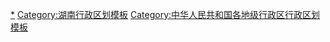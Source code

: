 {{Navbox
|listclass = hlist
|name = 长沙市行政区划
|title = [[长沙市]]行政区划
|above = 省级行政区：[[湖南省]]　　政府驻地：[[岳麓区]]
|image = [[File:Administrative Division Changsha.png|200px]]
|state = {{{state<includeonly>|collapsed</includeonly>}}}

|group1style = background: #ececec; text-align: center;
|group1 = [[县级行政区]]
|liststyle = background: #ececec; text-align: center;
|list1 = 9[[县级行政区]]（6[[市辖区]]、2[[县级市]]、1[[县]]）；169[[乡级行政区]]（95[[街道办事处]]、69[[行政建制镇|镇]]、5[[乡 (中华人民共和国)|乡]]）

|group2 = [[市辖区]]
|groupstyle = text-align: center;
|list2 = {{Navbox|child

|group1 = [[芙蓉区]]
|list1 =  {{Navbox|child
|group1 = 13街道
|list1 =
* [[文艺路街道 (长沙市)|文艺路街道]]
* [[朝阳街街道]]
* [[韭菜园街道]]
* [[五里牌街道 (长沙市)|五里牌街道]]
* [[火星街道]]
* [[马王堆街道]]
* [[东屯渡街道]]
* [[湘湖街道]]
* [[东岸街道]]
* [[荷花园街道]]
* [[马坡岭街道]]
* [[东湖街道 (长沙市)|东湖街道]]
* [[定王台街道]]
}}

|group2 = [[天心区]]
|list2 =  {{Navbox|child
|group1 = 14街道
|list1 =
* [[坡子街街道]]
* [[城南路街道]]
* [[裕南街街道]]
* [[金盆岭街道]]
* [[新开铺街道]]
* [[青园街道 (长沙市)|青园街道]]
* [[桂花坪街道]]
* [[先锋街道 (长沙市)|先锋街道]]
* [[赤岭路街道]]
* [[文源街道]]
* [[黑石铺街道]]
* [[大托铺街道]]
* [[暮云街道]]
* [[南托街道]]
}}

|group3 = [[岳麓区]]
|list3 =  {{Navbox|child
|group1 = 15街道
|list1 =
* [[望月湖街道]]
* [[岳麓街道]]
* [[桔子洲街道]]
* [[银盆岭街道]]
* [[观沙岭街道]]
* [[望城坡街道]]
* [[西湖街道 (长沙市)|西湖街道]]
* [[咸嘉湖街道]]
* [[望岳街道]]
* [[梅溪湖街道]]
* [[坪塘街道]]
* [[含浦街道]]
* [[天顶街道]]
* [[洋湖街道]]
* [[学士街道]]
|group2 = 2镇
|list2 =
* [[莲花镇 (长沙市)|莲花镇]]
* [[雨敞坪镇]]
|group3 = [[长沙高新技术产业开发区|长沙高新区]]
|group3style = background: #ececec
|list3 = {{Navbox|child
|group1 = 2街道
|groupstyle = background: #ececec
|list1 =
* [[麓谷街道]]
* [[东方红街道 (长沙市)|东方红街道]]
}}
}}

|group4 = [[开福区]]
|list4 =  {{Navbox|child
|group1 = 16街道
|list1 =
* [[芙蓉北路街道]]
* [[东风路街道 (长沙市)|东风路街道]]
* [[清水塘街道 (长沙市)|清水塘街道]]
* [[望麓园街道]]
* [[湘雅路街道]]
* [[伍家岭街道]]
* [[新河街道 (长沙市)|新河街道]]
* [[通泰街街道]]
* [[四方坪街道]]
* [[洪山街道 (长沙市)|洪山街道]]
* [[捞刀河街道]]
* [[浏阳河街道]]
* [[月湖街道 (长沙市)|月湖街道]]
* [[沙坪街道 (长沙市)|沙坪街道]]
* [[秀峰街道 (长沙市)|秀峰街道]]
* [[青竹湖街道]]
}}

|group5 = [[雨花区]]
|list5 =  {{Navbox|child
|group1 = 12街道
|list1 =
* [[侯家塘街道]]
* [[左家塘街道]]
* [[圭塘街道]]
* [[砂子塘街道]]
* [[东塘街道]]
* [[雨花亭街道]]
* [[高桥街道 (长沙市)|高桥街道]]
* [[井湾子街道]]
* [[洞井街道]]
* [[黎托街道]]
* [[同升街道]]
* [[东山街道 (长沙市)|东山街道]]
|group2 = 1镇
|list2 =
* [[跳马镇]]
}}

|group6 = [[望城区]]
|list6 =  {{Navbox|child
|group1 = 9街道
|list1 =
* [[高塘岭街道]]
* [[白沙洲街道 (长沙市)|白沙洲街道]]
* [[大泽湖街道]]
* [[月亮岛街道]]
* [[丁字湾街道]]
* [[金山桥街道 (长沙市)|金山桥街道]]
* [[黄金园街道]]
* [[铜官街道]]
* [[乌山街道]]
|group2 = 5镇
|list2 =
* [[桥驿镇]]
* [[茶亭镇 (长沙市)|茶亭镇]]
* [[靖港镇]]
* [[乔口镇]]
* [[白箬铺镇]]
|group3 = [[长沙高新技术产业开发区|长沙高新区]]
|group3style = background: #ececec
|list3 = {{Navbox|child
|group1 = 1街道
|groupstyle = background: #ececec
|list1 =
* [[雷锋街道]]
}}
}}
}}

|group3 = [[县级市]]
|list3 = {{Navbox|child

|group1 = [[浏阳市]]
|list1 =  {{Navbox|child
|group1 = 4街道
|list1 =
* [[淮川街道]]
* [[集里街道]]
* [[荷花街道 (浏阳市)|荷花街道]]
* [[关口街道]]
|group2 = 27镇
|list2 =
* [[沙市镇 (浏阳市)|沙市镇]]
* [[淳口镇]]
* [[社港镇]]
* [[大围山镇]]
* [[官渡镇 (浏阳市)|官渡镇]]
* [[张坊镇 (浏阳市)|张坊镇]]
* [[达浒镇]]
* [[沿溪镇 (浏阳市)|沿溪镇]]
* [[古港镇]]
* [[永和镇 (浏阳市)|永和镇]]
* [[大瑶镇]]
* [[金刚镇]]
* [[文家市镇]]
* [[枨冲镇]]
* [[镇头镇 (浏阳市)|镇头镇]]
* [[普迹镇]]
* [[永安镇 (浏阳市)|永安镇]]
* [[北盛镇]]
* [[龙伏镇]]
* [[澄潭江镇]]
* [[中和镇 (浏阳市)|中和镇]]
* [[柏加镇]]
* [[洞阳镇]]
* [[高坪镇 (浏阳市)|高坪镇]]
* [[官桥镇 (浏阳市)|官桥镇]]
* [[葛家镇 (浏阳市)|葛家镇]]
* [[蕉溪镇 (浏阳市)|蕉溪镇]]
|group3 = 1乡
|list3 =
* [[小河乡 (浏阳市)|小河乡]]
}}

|group2 = [[宁乡市]]
|list2 =  {{Navbox|child
|group1 = 4街道
|list1 =
* [[玉潭街道]]
* [[城郊街道 (宁乡市)|城郊街道]]
* [[白马桥街道]]
* [[历经铺街道]]
|group2 = 21镇
|list2 =
* [[道林镇]]
* [[花明楼镇]]
* [[东湖塘镇]]
* [[夏铎铺镇]]
* [[双江口镇]]
* [[煤炭坝镇]]
* [[坝塘镇]]
* [[灰汤镇]]
* [[双凫铺镇]]
* [[老粮仓镇]]
* [[流沙河镇]]
* [[巷子口镇]]
* [[龙田镇 (宁乡市)|龙田镇]]
* [[黄材镇]]
* [[横市镇 (宁乡市)|横市镇]]
* [[回龙铺镇]]
* [[大成桥镇]]
* [[青山桥镇 (宁乡市)|青山桥镇]]
* [[金洲镇]]
* [[大屯营镇]]
* [[资福镇]]
|group3 = 4乡
|list3 =
* [[菁华铺乡]]
* [[喻家坳乡]]
* [[沩山乡]]
* [[沙田乡]]
}}
}}

|group4 = [[县]]
|list4 = {{Navbox|child

|group1 = [[长沙县]]
|list1 =  {{Navbox|child
|group1 = 5街道
|list1 =
* [[星沙街道]]
* [[湘龙街道]]
* [[泉塘街道]]
* [[㮾梨街道]]
* [[长龙街道]]
|group2 = 13镇
|list2 =
* [[黄兴镇]]
* [[江背镇 (长沙县)|江背镇]]
* [[黄花镇 (长沙县)|黄花镇]]
* [[春华镇]]
* [[果园镇]]
* [[路口镇 (长沙县)|路口镇]]
* [[高桥镇 (长沙县)|高桥镇]]
* [[金井镇 (长沙县)|金井镇]]
* [[福临镇]]
* [[青山铺镇]]
* [[安沙镇]]
* [[北山镇 (长沙县)|北山镇]]
* [[开慧镇]]
}}
}}
}}
<noinclude>
[[Category:长沙行政区划|*]]
[[Category:湖南行政区划模板]]
[[Category:中华人民共和国各地级行政区行政区划模板]]
</noinclude>